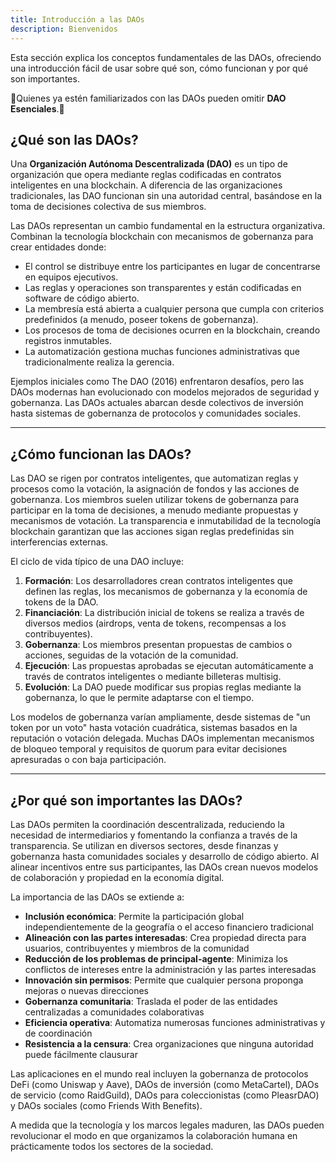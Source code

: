 ```yaml
---
title: Introducción a las DAOs
description: Bienvenidos
---
```


Esta sección explica los conceptos fundamentales de las DAOs, ofreciendo una introducción fácil de usar sobre qué son, cómo funcionan y por qué son importantes.

🔹Quienes ya estén familiarizados con las DAOs pueden omitir **DAO Esenciales**.🔹


## ¿Qué son las DAOs?
Una **Organización Autónoma Descentralizada (DAO)** es un tipo de organización que opera mediante reglas codificadas en contratos inteligentes en una blockchain. A diferencia de las organizaciones tradicionales, las DAO funcionan sin una autoridad central, basándose en la toma de decisiones colectiva de sus miembros.

Las DAOs representan un cambio fundamental en la estructura organizativa. Combinan la tecnología blockchain con mecanismos de gobernanza para crear entidades donde:

- El control se distribuye entre los participantes en lugar de concentrarse en equipos ejecutivos.
- Las reglas y operaciones son transparentes y están codificadas en software de código abierto.
- La membresía está abierta a cualquier persona que cumpla con criterios predefinidos (a menudo, poseer tokens de gobernanza).
- Los procesos de toma de decisiones ocurren en la blockchain, creando registros inmutables.
- La automatización gestiona muchas funciones administrativas que tradicionalmente realiza la gerencia.

Ejemplos iniciales como The DAO (2016) enfrentaron desafíos, pero las DAOs modernas han evolucionado con modelos mejorados de seguridad y gobernanza. Las DAOs actuales abarcan desde colectivos de inversión hasta sistemas de gobernanza de protocolos y comunidades sociales.

---

## ¿Cómo funcionan las DAOs?
Las DAO se rigen por contratos inteligentes, que automatizan reglas y procesos como la votación, la asignación de fondos y las acciones de gobernanza. Los miembros suelen utilizar tokens de gobernanza para participar en la toma de decisiones, a menudo mediante propuestas y mecanismos de votación. La transparencia e inmutabilidad de la tecnología blockchain garantizan que las acciones sigan reglas predefinidas sin interferencias externas. 

El ciclo de vida típico de una DAO incluye:

1. **Formación**: Los desarrolladores crean contratos inteligentes que definen las reglas, los mecanismos de gobernanza y la economía de tokens de la DAO.
2. **Financiación**: La distribución inicial de tokens se realiza a través de diversos medios (airdrops, venta de tokens, recompensas a los contribuyentes).
3. **Gobernanza**: Los miembros presentan propuestas de cambios o acciones, seguidas de la votación de la comunidad.
4. **Ejecución**: Las propuestas aprobadas se ejecutan automáticamente a través de contratos inteligentes o mediante billeteras multisig.
5. **Evolución**: La DAO puede modificar sus propias reglas mediante la gobernanza, lo que le permite adaptarse con el tiempo.

Los modelos de gobernanza varían ampliamente, desde sistemas de "un token por un voto" hasta votación cuadrática, sistemas basados ​​en la reputación o votación delegada. Muchas DAOs implementan mecanismos de bloqueo temporal y requisitos de quorum para evitar decisiones apresuradas o con baja participación.

---

## ¿Por qué son importantes las DAOs?
Las DAOs permiten la coordinación descentralizada, reduciendo la necesidad de intermediarios y fomentando la confianza a través de la transparencia. Se utilizan en diversos sectores, desde finanzas y gobernanza hasta comunidades sociales y desarrollo de código abierto. Al alinear incentivos entre sus participantes, las DAOs crean nuevos modelos de colaboración y propiedad en la economía digital. 

La importancia de las DAOs se extiende a:

- **Inclusión económica**: Permite la participación global independientemente de la geografía o el acceso financiero tradicional
- **Alineación con las partes interesadas**: Crea propiedad directa para usuarios, contribuyentes y miembros de la comunidad
- **Reducción de los problemas de principal-agente**: Minimiza los conflictos de intereses entre la administración y las partes interesadas
- **Innovación sin permisos**: Permite que cualquier persona proponga mejoras o nuevas direcciones
- **Gobernanza comunitaria**: Traslada el poder de las entidades centralizadas a comunidades colaborativas
- **Eficiencia operativa**: Automatiza numerosas funciones administrativas y de coordinación
- **Resistencia a la censura**: Crea organizaciones que ninguna autoridad puede fácilmente clausurar

Las aplicaciones en el mundo real incluyen la gobernanza de protocolos DeFi (como Uniswap y Aave), DAOs de inversión (como MetaCartel), DAOs de servicio (como RaidGuild), DAOs para coleccionistas (como PleasrDAO) y DAOs sociales (como Friends With Benefits).

A medida que la tecnología y los marcos legales maduren, las DAOs pueden revolucionar el modo en que organizamos la colaboración humana en prácticamente todos los sectores de la sociedad.